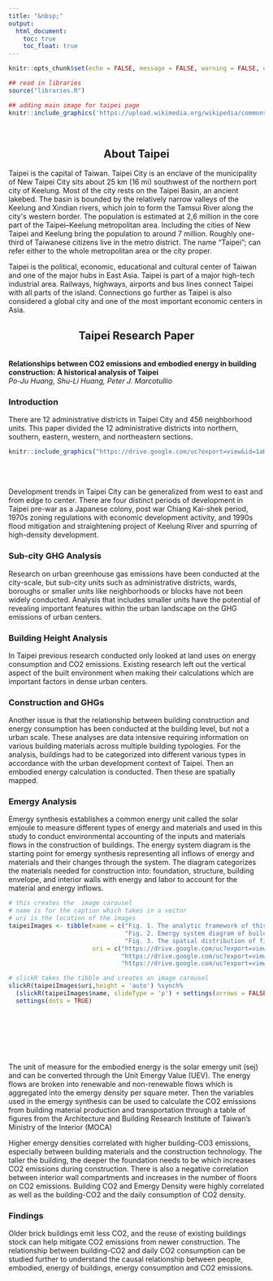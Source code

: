 ```yaml
---
title: "&nbsp;"
output:
  html_document:
    toc: true
    toc_float: true
---
```


```r
knitr::opts_chunk$set(echo = FALSE, message = FALSE, warning = FALSE, error = FALSE )

## read in libraries
source("libraries.R")
```


```r
## adding main image for taipei page
knitr::include_graphics('https://upload.wikimedia.org/wikipedia/commons/e/e4/1_taipei_sunrise_panorama_dxr_edit_pangen_141215_1.jpg')
```

<br>

<h2 style = text-align:center> About Taipei</h2>

Taipei is the capital of Taiwan. Taipei City is an enclave of the municipality of New Taipei City
sits about 25 km (16 mi) southwest of the northern port city of Keelung. Most of the city rests
on the Taipei Basin, an ancient lakebed. The basin is bounded by the relatively narrow valleys of
the Keelung and Xindian rivers, which join to form the Tamsui River along the city&#39;s western
border. The population is estimated at 2,6 million in the core part of the Taipei–Keelung
metropolitan area. Including the cities of New Taipei and Keelung bring the population to
around 7 million. Roughly one-third of Taiwanese citizens live in the metro district. The name
"Taipei"; can refer either to the whole metropolitan area or the city proper.  

Taipei is the political, economic, educational and cultural center of Taiwan and one of the major
hubs in East Asia. Taipei is part of a major high-tech industrial area. Railways, highways, airports
and bus lines connect Taipei with all parts of the island. Connections go further as Taipei is also
considered a global city and one of the most important economic centers in Asia.

<h2 style = text-align:center> Taipei Research Paper </h2>

<br>
**Relationships between CO2 emissions and embodied energy in building construction: A historical analysis of Taipei**  
*Po-Ju Huang, Shu-Li Huang, Peter J. Marcotullio*
<br>

### Introduction

There are 12 administrative districts in Taipei City and 456 neighborhood units. This paper divided the 12 administrative districts into northern, southern, eastern, western, and northeastern sections.  

```r
knitr::include_graphics("https://drive.google.com/uc?export=view&id=1aHobFpZix_fW1oLOgETZT9uVlIOz0KbE")
```

<br>
<br>

Development trends in Taipei City can be generalized from west to east and from edge to center. There are four distinct periods of development in Taipei pre-war as a Japanese colony, post war Chiang Kai-shek period, 1970s zoning regulations with economic development activity, and 1990s flood mitigation and straightening project of Keelung River and spurring of high-density development.  

### Sub-city GHG Analysis

Research on urban greenhouse gas emissions have been conducted at the city-scale, but sub-city units such as administrative districts, wards, boroughs or smaller units like neighborhoods or blocks have not been widely conducted. Analysis that includes smaller units have the potential of revealing important features within the urban landscape on the GHG emissions of urban centers.  

### Building Height Analysis

In Taipei previous research conducted only looked at land uses on energy consumption and CO2 emissions. Existing research left out the vertical aspect of the built environment when making their calculations which are important factors in dense urban centers.  
 
### Construction and GHGs
Another issue is that the relationship between building construction and energy consumption has been conducted at the building level, but not a urban scale. These analyses are data intensive requiring information on various building materials across multiple building typologies. For the analysis, buildings had to be categorized into different various types in accordance with the urban development context of Taipei. Then an embodied energy calculation is conducted. Then these are spatially mapped.  

### Emergy Analysis

Emergy synthesis establishes a common energy unit called the solar emjoule to measure different types of energy and materials and used in this study to conduct environmental accounting of the inputs and materials flows in the construction of buildings. The energy system diagram is the starting point for emergy synthesis representing all inflows of energy and materials and their changes through the system. The diagram categorizes the materials needed for construction into: foundation,  structure, building envelope, and interior walls with energy and labor to account for the material and energy inflows.  

```r
# this creates the  image carousel
# name is for the caption which takes in a vector
# uri is the location of the images
taipeiImages <- tibble(name = c("Fig. 1. The analytic framework of this research.",
                                "Fig. 2. Emergy system diagram of building construction.",
                                "Fig. 3. The spatial distribution of five buildings types in Taipei."),
                       uri = c("https://drive.google.com/uc?export=view&id=1VBTS-1OeOAhgpqczCqBQZiUGBE2vjBHy",
                               "https://drive.google.com/uc?export=view&id=11NbF3lZy5_fGtgFyZFiksM2aNk5Kyl1W",
                               "https://drive.google.com/uc?export=view&id=1PAGdGx5wS5tC4JhZOYM-3AQEk6Aaw7Hq"))

# slickR takes the tibble and creates an image carousel
slickR(taipeiImages$uri,height = 'auto') %synch%
  (slickR(taipeiImages$name, slideType = 'p') + settings(arrows = FALSE)) + 
  settings(dots = TRUE) 
```

<br>
<br>
<br>
<br>
<br>


The unit of measure for the embodied energy is the solar emergy unit (sej) and can be converted through the Unit Emergy Value (UEV). The energy flows are broken into renewable and non-renewable flows which is aggregated into the emergy density per square meter. Then the variables used in the emergy synthesis can be used to calculate the CO2 emissions from building material production and transportation through a table of figures from the Architecture and Building Research Institute of Taiwan's Ministry of the Interior (MOCA)  
 
Higher emergy densities correlated with higher building-CO3 emissions, especially between building materials and the construction technology. The taller the building, the deeper the foundation needs to be which increases CO2 emissions during construction. There is also a negative correlation between interior wall compartments and increases in the number of floors on CO2 emissions. Building CO2 and Emergy Density were highly correlated as well as the building-CO2 and the daily consumption of CO2 density.  

### Findings

Older brick buildings emit less CO2, and the reuse of existing buildings stock can help mitigate CO2 emissions from newer construction. The relationship between building-CO2 and daily CO2 consumption can be studied further to understand the causal relationship between people, embodied, energy of buildings, energy consumption and CO2 emissions.  


